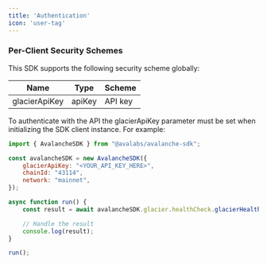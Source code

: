 ```yaml
---
title: 'Authentication'
icon: 'user-tag'
---
```


### Per-Client Security Schemes ###
This SDK supports the following security scheme globally:

| Name           | Type  | Scheme  |
|----------------|-------|---------|
| glacierApiKey  | apiKey| API key |

To authenticate with the API the glacierApiKey parameter must be set when initializing the SDK client instance. For example:

```javascript
import { AvalancheSDK } from "@avalabs/avalanche-sdk";

const avalancheSDK = new AvalancheSDK({
    glacierApiKey: "<YOUR_API_KEY_HERE>",
    chainId: "43114",
    network: "mainnet",
});

async function run() {
    const result = await avalancheSDK.glacier.healthCheck.glacierHealthCheck();

    // Handle the result
    console.log(result);
}

run();
```
